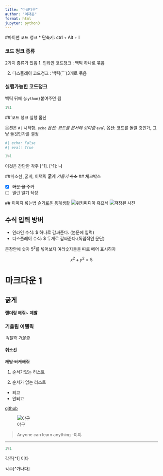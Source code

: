 ```yaml
---
title: "마크다운"
author: "이재준"
format: html
jupyter: python3
---
```


#파이썬 코드 청크
* 단축키: ctrl + Alt + I

### 코드 청크 종류

2가지 종류가 있음
1. 인라인 코드청크 : 백틱 하나로 묶음

2. 디스플레이 코드청크 : 백틱(```)3개로 묶음

### 실행가능한 코드청크
백틱 뒤에 `{python}`붙여주면 됨
```python
1%1
```

##'코드 청크 실행 옵션

옵션은 `#|` 시작함.
*`echo` 옵션: 코드를 문서에 보여줌
*`eval` 옵션: 코드를 돌릴 것인가, 그냥 둘것인가를 결정
```python
#| echo: False
#| eval: True

1%1
```
  이것은 간단한 각주  [^1].
  [^1]: 나
  
  ##취소선 ,굵게, 이택릭
  **굵게**
  *기울기*
  ~~취소~~
  ## 체크박스
  
  - [x] ~~화분 물 주기~~
  - [ ] 밀린 일기 작성
  
  ## 이미지 넣는법
[슬기로운 통계생활](https://statisticsplaybook.com/)
![위키피디아 흑요석](https://upload.wikimedia.org/wikipedia/commons/thumb/8/8c/ObsidianOregon.jpg/360px-ObsidianOregon.jpg)
![저장된 사진](C:\Users\USER\Desktop\이재준\주석 2024-07-11 114552)

## 수식 입력 방버
* 인라인 수식: $ 하나로 감싸준다. (본문에 입력)
* 디스플레이 수식: $ 두개로 감싸준다.(독립적인 문단)

문장안에 숫자 $5^2$를 넣어보자
여러숫자들을 따로 떼어 표시하자

$$
x^2+ y^2 = 5
$$

# 마크다운 1
## 굵게
**랜더링 해줘~**
__제발__

### 기울림 이탤릭

*이탤릭*
_기울림_

#### 취소선
~~제발 되게해줘~~

1. 순서가있는 리스트

2. 순서가 없는 리스트

- 되고
- 안되고

[github](naver.com) 

![야구](https://search.naver.com/search.naver?ssc=tab.image.all&where=image&sm=tab_jum&query=%EC%95%BC%EA%B5%AC#imgId=image_sas%3Ablog_58387660d4451e66dff75228e9c94c8f)

>Anyone can learn anything
\-야야

---
```python
1%1
```
각주[^1] 이다


각주[^가나다]
